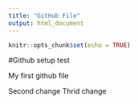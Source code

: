 ```yaml
---
title: "GitHub File"
output: html_document
---
```


```r
knitr::opts_chunk$set(echo = TRUE)
```

#Github setup test

My first github file

Second change
Thrid change 
